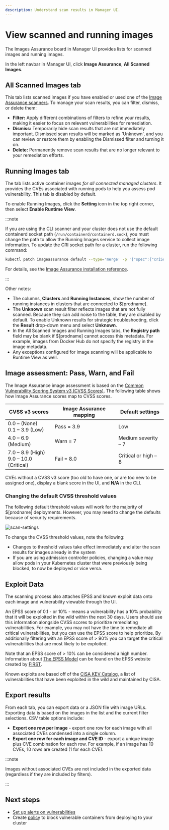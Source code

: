 ```yaml
---
description: Understand scan results in Manager UI.
---
```


# View scanned and running images

The Images Assurance board in Manager UI provides lists for scanned images and running images.

In the left navbar in Manager UI, click **Image Assurance**, **All Scanned Images**.

## All Scanned Images tab

This tab lists scanned images if you have enabled or used one of the [Image Assurance scanners](./scanners/overview).
To manage your scan results, you can filter, dismiss, or delete them:
* **Filter:** Apply different combinations of filters to refine your results, making it easier to focus on relevant vulnerabilities for remediation.
* **Dismiss:** Temporarily hide scan results that are not immediately important. Dismissed scan results will be marked as 'Unknown', and you can review or restore them by enabling the Dismissed filter and turning it on.
* **Delete:** Permanently remove scan results that are no longer relevant to your remediation efforts.

## Running Images tab

The tab lists active container images *for all connected managed clusters*. It provides the CVEs associated with running pods to help you assess pod vulnerability. This tab is disabled by default.

To enable Running Images, click the **Setting** icon in the top right corner, then select **Enable Runtime View**.

:::note

If you are using the CLI scanner and your cluster does not use the default containerd socket path (`/run/containerd/containerd.sock`), you must change the path to allow the Running Images service to collect image information. To update the CRI socket path for a cluster, run the following command:

```bash
kubectl patch imageassurance default --type='merge' -p '{"spec":{"criSocketPath":"<path-to-cri-socket>"}}'
```
For details, see the [Image Assurance installation reference](../reference/installation/ia-api.mdx#image-assurance.operator.tigera.io/v1.ImageAssuranceSpec).

:::

Other notes:

- The columns, **Clusters** and **Running Instances**, show the number of running instances in clusters that are connected to $[prodname].
- The **Unknown** scan result filter reflects images that are not fully scanned. Because they can add noise to the table, they are disabled by default. To enable Unknown results for strategic troubleshooting, click the **Result** drop-down menu and select **Unknown**.
- In the All Scanned Images and Running Images tabs, the **Registry path** field may be blank if $[prodname] cannot access this metadata. For example, images from Docker Hub do not specify the registry in the image metadata.
- Any exceptions configured for image scanning will be applicable to Runtime View as well. 

## Image assessment: Pass, Warn, and Fail

The Image Assurance image assessment is based on the [Common Vulnerability Scoring System v3 (CVSS Scores)](https://nvd.nist.gov/vuln-metrics/cvss/v3-calculator). The following table shows how Image Assurance scores map to CVSS scores.

| CVSS v3 scores                              | Image Assurance mapping | Default settings     |
| ------------------------------------------- | ----------------------- | -------------------- |
| 0.0 – (None)<br />0.1 – 3.9 (Low)           | Pass = 3.9              | Low                  |
| 4.0 – 6.9 (Medium)                          | Warn = 7                | Medium severity – 7  |
| 7.0 – 8.9 (High)<br />9.0 – 10.0 (Critical) | Fail = 8.0              | Critical or high – 8 |

CVEs without a CVSS v3 score (too old to have one, or are too new to be assigned one), display a blank score in the UI, and **N/A** in the CLI.

### Changing the default CVSS threshold values

The following default threshold values will work for the majority of $[prodname] deployments. However, you may need to change the defaults because of security requirements.

![scan-settings](/img/calico-cloud/scan-settings.png)

To change the CVSS threshold values, note the following:

- Changes to threshold values take effect immediately and alter the scan results for images already in the system
- If you are using admission controller policies, changing a value may allow pods in your Kubernetes cluster that were previously being blocked, to now be deployed or vice versa.

## Exploit Data

The scanning process also attaches EPSS and known exploit data onto each image and vulnerability viewable through the UI.

An EPSS score of 0.1 - or 10% - means a vulnerability has a 10% probability that it will be exploited in the wild within the next 30 days. 
Users should use this information alongside CVSS scores to prioritize remediating vulnerabilities. For example, you may not have the time to remediate
all critical vulnerabilities, but you can use the EPSS score to help prioritize. By additionally filtering with an EPSS score of > 90% you can target 
the critical vulnerabilities that are most likely to be exploited.

Note that an EPSS score of > 10% can be considered a high number.
Information about [The EPSS Model](https://www.first.org/epss/model) can be found on the EPSS website created by [FIRST](https://www.first.org/).

Known exploits are based off of the [CISA KEV Catalog](https://www.cisa.gov/known-exploited-vulnerabilities-catalog), a list of 
vulnerabilities that have been exploited in the wild and maintained by CISA.

## Export results

From each tab, you can export data or a JSON file with image URLs. Exporting data is based on the images in the list and the current filter selections. CSV table options include:

- **Export one row per image** - export one row for each image with all associated CVEs condensed into a single column.
- **Export one row for each image and CVE ID** - export a unique image plus CVE combination for each row. For example, if an image has 10 CVEs, 10 rows are created (1 for each CVE).

:::note

Images without associated CVEs are not included in the exported data (regardless if they are included by filters).

:::

## Next steps

- [Set up alerts on vulnerabilities](set-up-alerts.mdx)
- Create [policy](install-the-admission-controller.mdx) to block vulnerable containers from deploying to your cluster
